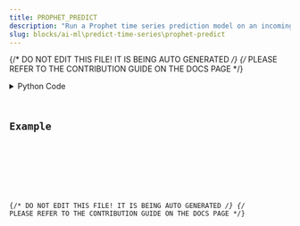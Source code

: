 ```yaml
---
title: PROPHET_PREDICT
description: "Run a Prophet time series prediction model on an incoming dataframe."
slug: blocks/ai-ml\predict-time-series\prophet-predict
---
```


{/* DO NOT EDIT THIS FILE! IT IS BEING AUTO GENERATED */}
{/* PLEASE REFER TO THE CONTRIBUTION GUIDE ON THE DOCS PAGE */}


<PythonDocsDisplay docstring={docstring} />
<details>
<summary>Python Code</summary>



<Code code={pythonCode} lang="py" wrap theme="dracula" />

[Find this Flojoy Block on GitHub](https://github.com/flojoy-ai/blocks/blob/main/blocks/AI_ML\PREDICT_TIME_SERIES\PROPHET_PREDICT/PROPHET_PREDICT.py)

</details>

## Example


<GetHelpWidget />


<AppDisplay app={app} blockName="PROPHET_PREDICT" client:visible />


<Example />

{/* DO NOT EDIT THIS FILE! IT IS BEING AUTO GENERATED */}
{/* PLEASE REFER TO THE CONTRIBUTION GUIDE ON THE DOCS PAGE */}
